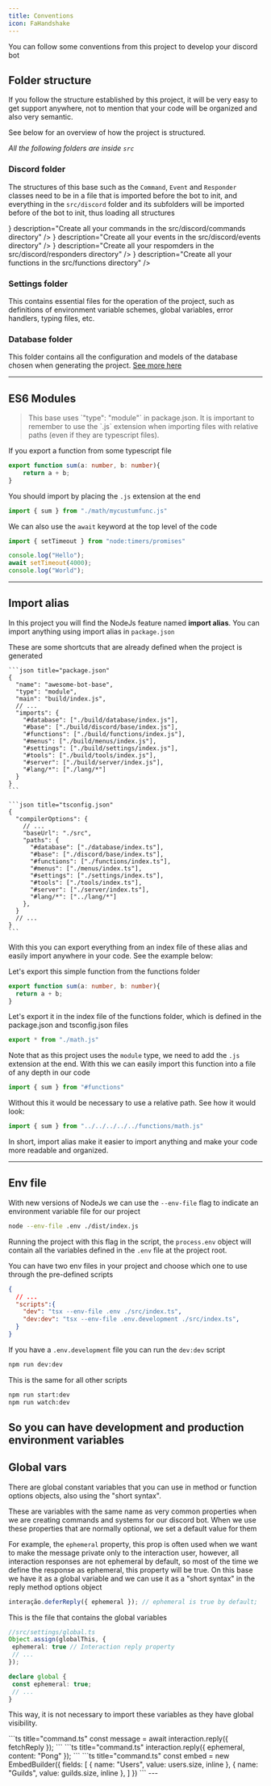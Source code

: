 ```yaml
---
title: Conventions
icon: FaHandshake
---
```


You can follow some conventions from this project to develop your discord bot

## Folder structure

If you follow the structure established by this project, it will be very easy to get support anywhere, not to mention that your code will be organized and also very semantic.

See below for an overview of how the project is structured.
<ProjectStructure/>

_All the following folders are inside `src`_

### Discord folder
The structures of this base such as the `Command`, `Event` and `Responder` classes need to be in a file that is imported before the bot to init, and everything in the `src/discord` folder and its subfolders will be imported before of the bot to init, thus loading all structures


<Cards>
  <Card
    href="/discord/conventions#pasta-discord"
    title="Commands"
    icon={<HiMiniCommandLine/>}
    description="Create all your commands in the src/discord/commands directory"
  />
  <Card
    href="/discord/conventions#pasta-discord"
    title="Events"
    icon={<RiCalendarEventFill/>}
    description="Create all your events in the src/discord/events directory"
  />
  <Card
    href="/discord/conventions#pasta-discord"
    title="Responders"
    icon={<BsFillReplyFill/>}
    description="Create all your respomders in the src/discord/responders directory"
  />
  <Card
    href="/discord/conventions#pasta-discord"
    title="Functions"
    icon={<TbMathFunction/>}
    description="Create all your functions in the src/functions directory"
  />
</Cards>

### Settings folder
This contains essential files for the operation of the project, such as definitions of environment variable schemes, global variables, error handlers, typing files, etc.

### Database folder
This folder contains all the configuration and models of the database chosen when generating the project. [See more here](/discord/databases)

---
## ES6 Modules

<Blockquote color="warn" icon={Icon.warn}>
    This base uses `"type": "module"` in package.json. It is important to remember to use the `.js` extension when importing files with relative paths (even if they are typescript files).
</Blockquote>

If you export a function from some typescript file
```ts title="src/functions/math/mycustumfunc.ts"
export function sum(a: number, b: number){
    return a + b;
}
```
You should import by placing the `.js` extension at the end
```ts title="src/functions/index.ts"
import { sum } from "./math/mycustumfunc.js"
```

We can also use the `await` keyword at the top level of the code

```ts title="hello.ts"
import { setTimeout } from "node:timers/promises"

console.log("Hello");
await setTimeout(4000);
console.log("World");
```
---

## Import alias

In this project you will find the NodeJs feature named **import alias**.
You can import anything using import alias in `package.json`

<Accordions>
  <Accordion title="See what it looks like in package.json and tsconfig.json">
    These are some shortcuts that are already defined when the project is generated
    
    ```json title="package.json"
    {
      "name": "awesome-bot-base",
      "type": "module",
      "main": "build/index.js",
      // ...
      "imports": {
        "#database": ["./build/database/index.js"],
        "#base": ["./build/discord/base/index.js"],
        "#functions": ["./build/functions/index.js"],
        "#menus": ["./build/menus/index.js"],
        "#settings": ["./build/settings/index.js"],
        "#tools": ["./build/tools/index.js"],
        "#server": ["./build/server/index.js"],
        "#lang/*": ["./lang/*"]
      }
    }
    ```
    
    ```json title="tsconfig.json"
    {
      "compilerOptions": {
        // ...
        "baseUrl": "./src",
        "paths": {
          "#database": ["./database/index.ts"],
          "#base": ["./discord/base/index.ts"],
          "#functions": ["./functions/index.ts"],
          "#menus": ["./menus/index.ts"],
          "#settings": ["./settings/index.ts"],
          "#tools": ["./tools/index.ts"],
          "#server": ["./server/index.ts"],
          "#lang/*": ["../lang/*"]
        },
      }
      // ...
    }
    ```
  </Accordion>
</Accordions>

With this you can export everything from an index file of these alias and easily import anywhere in your code. See the example below:

Let's export this simple function from the functions folder
```ts title="src/functions/math.ts"
export function sum(a: number, b: number){
  return a + b;
}
```
Let's export it in the index file of the functions folder, which is defined in the package.json and tsconfig.json files

```ts title="src/functions/index.ts"
export * from "./math.js"
```
Note that as this project uses the `module` type, we need to add the `.js` extension at the end.
With this we can easily import this function into a file of any depth in our code
```ts title="src/discord/commands/admin/context/test.ts"
import { sum } from "#functions"
```
Without this it would be necessary to use a relative path. See how it would look:
```ts title="src/discord/commands/admin/context/test.ts"
import { sum } from "../../../../../functions/math.js"
```

In short, import alias make it easier to import anything and make your code more readable and organized.

---

## Env file

With new versions of NodeJs we can use the `--env-file` flag to indicate an environment variable file for our project

```bash
node --env-file .env ./dist/index.js
```
Running the project with this flag in the script, the `process.env` object will contain all the variables defined in the `.env` file at the project root.

You can have two env files in your project and choose which one to use through the pre-defined scripts
```json title="package.json"
{
  // ...
  "scripts":{
    "dev": "tsx --env-file .env ./src/index.ts",
    "dev:dev": "tsx --env-file .env.development ./src/index.ts",
  }
}
```
If you have a `.env.development` file you can run the `dev:dev` script

```bash
npm run dev:dev
```
This is the same for all other scripts
```bash
npm run start:dev
npm run watch:dev
```
So you can have development and production environment variables
---

## Global vars

There are global constant variables that you can use in method or function options objects, also using the "short syntax".

These are variables with the same name as very common properties when we are creating commands and systems for our discord bot. When we use these properties that are normally optional, we set a default value for them

For example, the `ephemeral` property, this prop is often used when we want to make the message private only to the interaction user, however, all interaction responses are not ephemeral by default, so most of the time we define the response as ephemeral, this property will be true. On this base we have it as a global variable and we can use it as a "short syntax" in the reply method options object

```ts title="command.ts"
interação.deferReply({ ephemeral }); // ephemeral is true by default;
```

This is the file that contains the global variables
```ts
//src/settings/global.ts
Object.assign(globalThis, {
 ephemeral: true // Interaction reply property
 // ...
});

declare global {
 const ephemeral: true;
 // ...
}
```
This way, it is not necessary to import these variables as they have global visibility.

<Accordions>
  <Accordion title="See other examples of using global variables and short syntax">
    <Tabs items={["fetchReply", "ephemeral", "inline"]}>
      <Tab value="fetchReply">
        ```ts title="command.ts"
        const message = await interaction.reply({ fetchReply });
        ```
      </Tab>
      <Tab value="ephemeral">
        ```ts title="command.ts"
        interaction.reply({ ephemeral, content: "Pong" });
        ```
      </Tab>
      <Tab value="inline">
        ```ts title="command.ts"
        const embed = new EmbedBuilder({
          fields: [
            { name: "Users", value: users.size, inline },
            { name: "Guilds", value: guilds.size, inline },
          ]
        })
        ```
      </Tab>
    </Tabs>
  </Accordion>
</Accordions>
---
